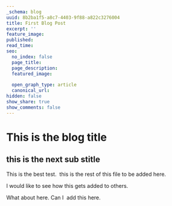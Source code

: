 ```yaml
---
_schema: blog
uuid: 8b2ba1f5-a8c7-4403-9f88-a822c3276004
title: First Blog Post
excerpt: ''
feature_image:
published:
read_time:
seo:
  no_index: false
  page_title:
  page_description:
  featured_image:
  
  open_graph_type: article
  canonical_url:
hidden: false
show_share: true
show_comments: false
---
```

# This is the blog title

## this is the next sub stitle

This is the best test. <Link label="testing" link="/test"/>&nbsp;this is the rest of this file to be added here.

I would like to see how this gets added to others.

What about here. Can I <Link label="super" link="/blah"/>&nbsp;add this here.